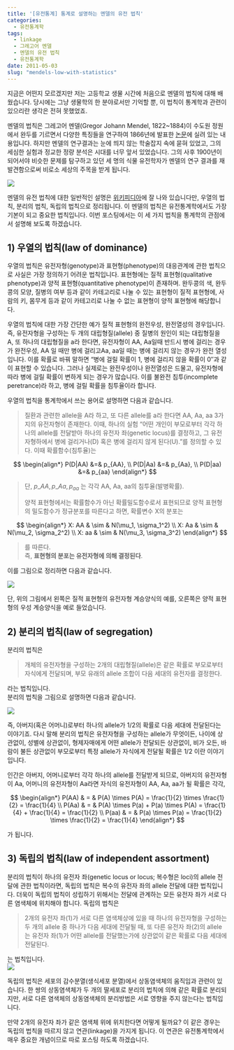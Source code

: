```yaml
---
title: '[유전통계] 통계로 설명하는 멘델의 유전 법칙'
categories:
  - 유전통계학
tags:
  - linkage
  - 그레고어 멘델
  - 멘델의 유전 법칙
  - 유전통계학
date: 2011-05-03
slug: "mendels-low-with-statistics"
---
```

지금은 어떤지 모르겠지만 저는 고등학교 생물 시간에 처음으로 멘델의 법칙에 대해 배웠습니다. 당시에는 그냥 생물학의 한 분야로서만 기억할 뿐, 이 법칙이 통계학과 관련이 있으리란 생각은 전혀 못했었죠.

멘델의 법칙은 그레고어 멘델(Gregor Johann Mendel, 1822~1884)이 수도원 정원에서 완두를 기르면서 다양한 특징들을 연구하여 1866년에 발표한 [논문][1]에 실려 있는 내용입니다. 하지만 멘델의 연구결과는 눈에 띄지 않는 학술잡지 속에 묻혀 있었고, 그의 세심한 실험과 정교한 정량 분석은 시대를 너무 앞서 있었습니다. 그의 사후 1900년이 되어서야 비슷한 문제를 탐구하고 있던 세 명의 식물 유전학자가 멘델의 연구 결과를 재발견함으로써 비로소 세상의 주목을 받게 됩니다.  

![](/images/2011-05-03-fig1.jpg)

멘델의 유전 법칙에 대한 일반적인 설명은 [위키피디아][2]에 잘 나와 있습니다만, 우열의 법칙, 분리의 법칙, 독립의 법칙으로 정리됩니다. 이 멘델의 법칙은 유전통계학에서도 가장 기본이 되고 중요한 법칙입니다. 이번 포스팅에서는 이 세 가지 법칙을 통계학의 관점에서 설명해 보도록 하겠습니다.

## 1) 우열의 법칙(law of dominance)

우열의 법칙은 유전자형(genotype)과 표현형(phenotype)의 대응관계에 관한 법칙으로 사실은 가장 정의하기 어려운 법칙입니다. 표현형에는 질적 표현형(qualitative phenotype)과 양적 표현형(quantitative phenotype)이 존재하며. 완두콩의 색, 완두콩의 모양, 질병의 여부 등과 같이 카테고리로 나눌 수 있는 표현형이 질적 표현형에, 사람의 키, 몸무게 등과 같이 카테고리로 나눌 수 없는 표현형이 양적 표현형에 해당합니다.

우열의 법칙에 대한 가장 간단한 예가 질적 표현형의 완전우성, 완전열성의 경우입니다. 즉, 유전자형을 구성하는 두 개의 대립형질(allele) 중 질병의 원인이 되는 대립형질을 A, 또 하나의 대립형질을 a라 한다면, 유전자형이 AA, Aa일때 반드시 병에 걸리는 경우가 완전우성, AA 일 때만 병에 걸리고Aa, aa일 때는 병에 걸리지 않는 경우가 완전 열성입니다. 이를 확률로 바꿔 말하면 &#8220;병에 걸릴 확률이 1, 병에 걸리지 않을 확률이 0&#8243;과 같이 표현할 수 있습니다. 그러나 실제로는 완전우성이나 완전열성은 드물고, 유전자형에 따라 병에 걸릴 확률이 변하게 되는 경우가 많습니다. 이를 불완전 침투(incomplete peretrance)라 하고, 병에 걸릴 확률을 침투율이라 합니다.

우열의 법칙을 통계학에서 쓰는 용어로 설명하면 다음과 같습니다.

 > 질환과 관련한 allele을 A라 하고, 또 다른 allele를 a라 한다면 AA, Aa, aa 3가지의 유전자형이 존재한다. 이때, 하나의 실험 &#8220;어떤 개인이 부모로부터 각각 하나의 allele를 전달받아 하나의 유전자 좌(genetic locus)를 결정하고, 그 유전자형하에서 병에 걸리거나(D) 혹은 병에 걸리지 않게 된다(U).&#8221;를 정의할 수 있다. 이때 확률함수(침투율)는
 
 $$
 \begin{align*}  
 P(D|AA) &=& p_{AA}, \\ 
 P(D|Aa) &=& p_{Aa}, \\
 P(D|aa) &=& p_{aa}  
 \end{align*}
 $$

> 단, $p\_{AA}, p\_{Aa}, p_{aa}$ 는 각각 AA, Aa, aa의 침투율(발병확률).
> 
> 양적 표현형에서는 확률함수가 아닌 확률밀도함수로서 표현되므로 양적 표현형의 밀도함수가 정규분포를 따른다고 하면, 확률변수 X의 분포는

$$ 
 \begin{align*}  
 X: AA & \sim & N(\mu_1, \sigma_1^2) \\  
 X: Aa & \sim & N(\mu_2, \sigma_2^2) \\  
 X: aa & \sim &  N(\mu_3, \sigma_3^2)  
 \end{align*}
$$ 

> 를 따른다.  
> 즉, **표현형의 분포는 유전자형에 의해 결정된다**.

이를 그림으로 정리하면 다음과 같습니다.

![](/images/2011-05-03-fig2.jpg)

단, 위의 그림에서 왼쪽은 질적 표현형의 유전자형 계승양식의 예를, 오른쪽은 양적 표현형의 우성 계승양식을 예로 들었습니다.

## 2) 분리의 법칙(law of segregation)

분리의 법칙은

> 개체의 유전자형을 구성하는 2개의 대립형질(allele)은 같은 확률로 부모로부터 자식에게 전달되며, 부모 유래의 allele 조합이 다음 세대의 유전자를 결정한다.

라는 법칙입니다.  
분리의 법칙을 그림으로 설명하면 다음과 같습니다.

![](/images/2011-05-03-fig3.jpg)

즉, 아버지(혹은 어머니)로부터 하나의 allele가 1/2의 확률로 다음 세대에 전달된다는 이야기죠. 다시 말해 분리의 법칙은 유전자형을 구성하는 allele가 무엇이든, 나이에 상관없이, 성별에 상관없이, 형제자매에게 어떤 allele가 전달되든 상관없이, 비가 오든, 바람이 불든 상관없이 부모로부터 특정 allele가 자식에게 전달될 확률은 1/2 이란 이야기입니다.

인간은 아버지, 어머니로부터 각각 하나의 allele를 전달받게 되므로, 아버지의 유전자형이 Aa, 어머니의 유전자형이 Aa라면 자식의 유전자형이 AA, Aa, aa가 될 확률은 각각,  

$$
\begin{align*}  
P(AA) & = & P(A) \times P(A) = \frac{1}{2} \times \frac{1}{2} = \frac{1}{4} \\  
P(Aa) & = & P(A) \times P(a) + P(a) \times P(A) = \frac{1}{4} + \frac{1}{4} = \frac{1}{2} \\  
P(aa) & = & P(a) \times P(a) = \frac{1}{2} \times \frac{1}{2} = \frac{1}{4}  
\end{align*}  
$$

가 됩니다.

## 3) 독립의 법칙(law of independent assortment)

분리의 법칙이 하나의 유전자 좌(genetic locus or locus; 복수형은 loci)의 allele 전달에 관한 법칙이라면, 독립의 법칙은 복수의 유전자 좌의 allele 전달에 대한 법칙입니다. 더욱이 독립의 법칙이 성립하기 위해서는 전달에 관계하는 모든 유전자 좌가 서로 다른 염색체에 위치해야 합니다. 독립의 법칙은

> 2개의 유전자 좌(1)가 서로 다른 염색체상에 있을 때 하나의 유전자형을 구성하는 두 개의 allele 중 하나가 다음 세대에 전달될 때, 또 다른 유전자 좌(2)의 allele는 유전자 좌(1)가 어떤 allele를 전달했는가에 상관없이 같은 확률로 다음 세대에 전달된다.

는 법칙입니다.  
![](/images/2011-05-03-fig4.jpg)

독립의 법칙은 세포의 감수분열(생식세포 분열)에서 상동염색체의 움직임과 관련이 있습니다. 한 쌍의 상동염색체가 두 개의 딸세포로 분리의 법칙에 의해 같은 확률로 분리되지만, 서로 다른 염색체의 상동염색체의 분리방법은 서로 영향을 주지 않는다는 법칙입니다.

만약 2개의 유전자 좌가 같은 염색체 위에 위치한다면 어떻게 될까요? 이 같은 경우는 독립의 법칙을 따르지 않고 연관(linkage)을 가지게 됩니다. 이 연관은 유전통계학에서 매우 중요한 개념이므로 따로 포스팅 하도록 하겠습니다.

 [1]: http://www.esp.org/foundations/genetics/classical/gm-65.pdf
 [2]: http://ko.wikipedia.org/wiki/%EB%A9%98%EB%8D%B8%EC%9D%98_%EC%9C%A0%EC%A0%84%EB%B2%95%EC%B9%99
